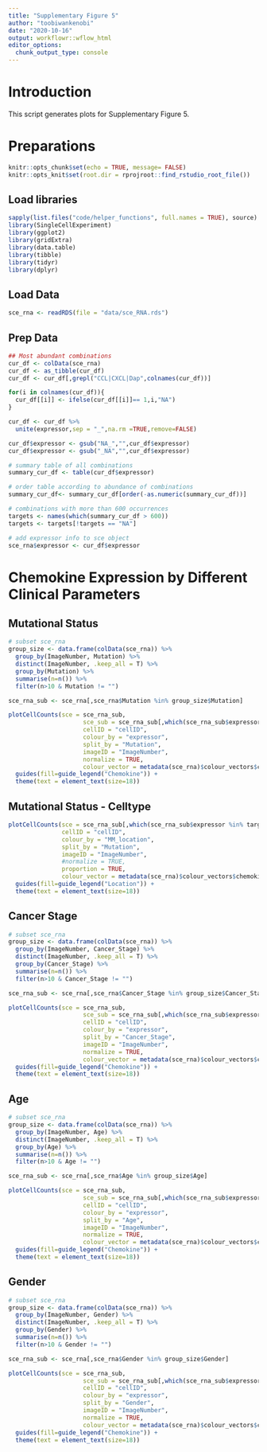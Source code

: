 ```yaml
---
title: "Supplementary Figure 5"
author: "toobiwankenobi"
date: "2020-10-16"
output: workflowr::wflow_html
editor_options:
  chunk_output_type: console
---
```


# Introduction
This script generates plots for Supplementary Figure 5.

# Preparations

```r
knitr::opts_chunk$set(echo = TRUE, message= FALSE)
knitr::opts_knit$set(root.dir = rprojroot::find_rstudio_root_file())
```

## Load libraries

```r
sapply(list.files("code/helper_functions", full.names = TRUE), source)
library(SingleCellExperiment)
library(ggplot2)
library(gridExtra)
library(data.table)
library(tibble)
library(tidyr)
library(dplyr)
```

## Load Data

```r
sce_rna <- readRDS(file = "data/sce_RNA.rds")
```

## Prep Data

```r
## Most abundant combinations
cur_df <- colData(sce_rna)
cur_df <- as_tibble(cur_df)
cur_df <- cur_df[,grepl("CCL|CXCL|Dap",colnames(cur_df))]

for(i in colnames(cur_df)){
  cur_df[[i]] <- ifelse(cur_df[[i]]== 1,i,"NA")
}

cur_df <- cur_df %>%
  unite(expressor,sep = "_",na.rm =TRUE,remove=FALSE)

cur_df$expressor <- gsub("NA_","",cur_df$expressor)
cur_df$expressor <- gsub("_NA","",cur_df$expressor)

# summary table of all combinations
summary_cur_df <- table(cur_df$expressor)

# order table according to abundance of combinations
summary_cur_df<- summary_cur_df[order(-as.numeric(summary_cur_df))]

# combinations with more than 600 occurrences
targets <- names(which(summary_cur_df > 600))
targets <- targets[!targets == "NA"]

# add expressor info to sce object
sce_rna$expressor <- cur_df$expressor
```


# Chemokine Expression by Different Clinical Parameters

## Mutational Status

```r
# subset sce_rna
group_size <- data.frame(colData(sce_rna)) %>%
  group_by(ImageNumber, Mutation) %>%
  distinct(ImageNumber, .keep_all = T) %>%
  group_by(Mutation) %>%
  summarise(n=n()) %>%
  filter(n>10 & Mutation != "")

sce_rna_sub <- sce_rna[,sce_rna$Mutation %in% group_size$Mutation]

plotCellCounts(sce = sce_rna_sub, 
                     sce_sub = sce_rna_sub[,which(sce_rna_sub$expressor %in% targets)],
                     cellID = "cellID",
                     colour_by = "expressor",
                     split_by = "Mutation",
                     imageID = "ImageNumber",
                     normalize = TRUE,
                     colour_vector = metadata(sce_rna)$colour_vectors$chemokine_combinations) + 
  guides(fill=guide_legend("Chemokine")) +
  theme(text = element_text(size=18))
```

## Mutational Status - Celltype 

```r
plotCellCounts(sce = sce_rna_sub[,which(sce_rna_sub$expressor %in% targets)],
               cellID = "cellID",
               colour_by = "MM_location",
               split_by = "Mutation",
               imageID = "ImageNumber",
               #normalize = TRUE,
               proportion = TRUE,
               colour_vector = metadata(sce_rna)$colour_vectors$chemokine_combinations) + 
  guides(fill=guide_legend("Location")) +
  theme(text = element_text(size=18))
```


## Cancer Stage

```r
# subset sce_rna
group_size <- data.frame(colData(sce_rna)) %>%
  group_by(ImageNumber, Cancer_Stage) %>%
  distinct(ImageNumber, .keep_all = T) %>%
  group_by(Cancer_Stage) %>%
  summarise(n=n()) %>%
  filter(n>10 & Cancer_Stage != "")

sce_rna_sub <- sce_rna[,sce_rna$Cancer_Stage %in% group_size$Cancer_Stage]

plotCellCounts(sce = sce_rna_sub, 
                     sce_sub = sce_rna_sub[,which(sce_rna_sub$expressor %in% targets)],
                     cellID = "cellID",
                     colour_by = "expressor",
                     split_by = "Cancer_Stage",
                     imageID = "ImageNumber",
                     normalize = TRUE,
                     colour_vector = metadata(sce_rna)$colour_vectors$chemokine_combinations) + 
  guides(fill=guide_legend("Chemokine")) +
  theme(text = element_text(size=18))
```

## Age

```r
# subset sce_rna
group_size <- data.frame(colData(sce_rna)) %>%
  group_by(ImageNumber, Age) %>%
  distinct(ImageNumber, .keep_all = T) %>%
  group_by(Age) %>%
  summarise(n=n()) %>%
  filter(n>10 & Age != "")

sce_rna_sub <- sce_rna[,sce_rna$Age %in% group_size$Age]

plotCellCounts(sce = sce_rna_sub, 
                     sce_sub = sce_rna_sub[,which(sce_rna_sub$expressor %in% targets)],
                     cellID = "cellID",
                     colour_by = "expressor",
                     split_by = "Age",
                     imageID = "ImageNumber",
                     normalize = TRUE,
                     colour_vector = metadata(sce_rna)$colour_vectors$chemokine_combinations) + 
  guides(fill=guide_legend("Chemokine")) +
  theme(text = element_text(size=18))
```

## Gender

```r
# subset sce_rna
group_size <- data.frame(colData(sce_rna)) %>%
  group_by(ImageNumber, Gender) %>%
  distinct(ImageNumber, .keep_all = T) %>%
  group_by(Gender) %>%
  summarise(n=n()) %>%
  filter(n>10 & Gender != "")

sce_rna_sub <- sce_rna[,sce_rna$Gender %in% group_size$Gender]

plotCellCounts(sce = sce_rna_sub, 
                     sce_sub = sce_rna_sub[,which(sce_rna_sub$expressor %in% targets)],
                     cellID = "cellID",
                     colour_by = "expressor",
                     split_by = "Gender",
                     imageID = "ImageNumber",
                     normalize = TRUE,
                     colour_vector = metadata(sce_rna)$colour_vectors$chemokine_combinations) + 
  guides(fill=guide_legend("Chemokine")) +
  theme(text = element_text(size=18))
```


